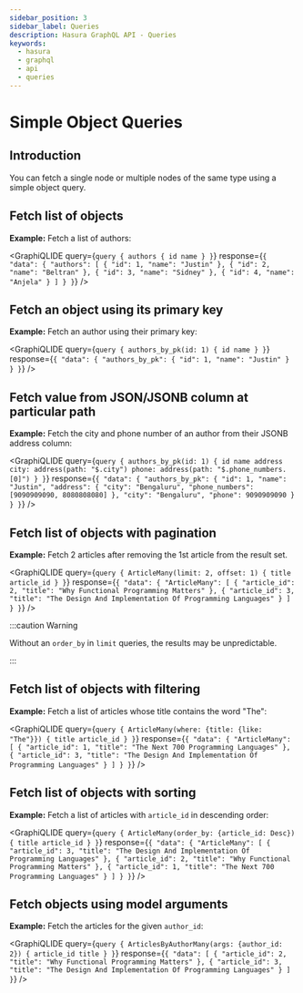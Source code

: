 ```yaml
---
sidebar_position: 3
sidebar_label: Queries
description: Hasura GraphQL API - Queries
keywords:
  - hasura
  - graphql
  - api
  - queries
---
```



# Simple Object Queries

## Introduction

You can fetch a single node or multiple nodes of the same type using a simple object query.

## Fetch list of objects

**Example:** Fetch a list of authors:

<GraphiQLIDE
  query={`query {
  authors {
    id
    name
  }
}`}
  response={`{
  "data": {
    "authors": [
      {
        "id": 1,
        "name": "Justin"
      },
      {
        "id": 2,
        "name": "Beltran"
      },
      {
        "id": 3,
        "name": "Sidney"
      },
      {
        "id": 4,
        "name": "Anjela"
      }
    ]
  }
}`}
/>

## Fetch an object using its primary key

**Example:** Fetch an author using their primary key:

<GraphiQLIDE
  query={`query {
  authors_by_pk(id: 1) {
    id
    name
  }
}`}
  response={`{
  "data": {
    "authors_by_pk": {
      "id": 1,
      "name": "Justin"
    }
  }
}`}
/>

## Fetch value from JSON/JSONB column at particular path

**Example:** Fetch the city and phone number of an author from their JSONB address column:

<GraphiQLIDE
  query={`query {
  authors_by_pk(id: 1) {
    id
    name
    address
    city: address(path: "$.city")
    phone: address(path: "$.phone_numbers.[0]")
  }
}`}
  response={`{
  "data": {
    "authors_by_pk": {
      "id": 1,
      "name": "Justin",
      "address": {
        "city": "Bengaluru",
        "phone_numbers": [9090909090, 8080808080]
      },
      "city": "Bengaluru",
      "phone": 9090909090
    }
  }
}`}
/>

## Fetch list of objects with pagination

**Example:** Fetch 2 articles after removing the 1st article from the result set.

<GraphiQLIDE
  query={`query {
  ArticleMany(limit: 2, offset: 1) {
    title
    article_id
    }
}`}
  response={`{
  "data": {
    "ArticleMany": [
      {
        "article_id": 2,
        "title": "Why Functional Programming Matters"
      },
      {
        "article_id": 3,
        "title": "The Design And Implementation Of Programming Languages"
      }
    ]
  }
}`}
/>

:::caution Warning

Without an `order_by` in `limit` queries, the results may be unpredictable.

:::

## Fetch list of objects with filtering

**Example:** Fetch a list of articles whose title contains the word "The":

<GraphiQLIDE
  query={`query {
  ArticleMany(where: {title: {like: "The"}}) {
    title
    article_id
  }
}`}
  response={`{
  "data": {
    "ArticleMany": [
      {
        "article_id": 1,
        "title": "The Next 700 Programming Languages"
      },
      {
        "article_id": 3,
        "title": "The Design And Implementation Of Programming Languages"
      }
    ]
  }
}`}
/>

## Fetch list of objects with sorting

**Example:** Fetch a list of articles with `article_id` in descending order:

<GraphiQLIDE
  query={`query {
  ArticleMany(order_by: {article_id: Desc}) {
    title
    article_id
  }
}`}
  response={`{
  "data": {
    "ArticleMany": [
      {
        "article_id": 3,
        "title": "The Design And Implementation Of Programming Languages"
      },
      {
        "article_id": 2,
        "title": "Why Functional Programming Matters"
      },
      {
        "article_id": 1,
        "title": "The Next 700 Programming Languages"
      }
    ]
  }
}`}
/>

## Fetch objects using model arguments

**Example:** Fetch the articles for the given `author_id`:

<GraphiQLIDE
  query={`query {
  ArticlesByAuthorMany(args: {author_id: 2}) {
      article_id
      title
    }
}`}
  response={`{
  "data": [
    {
      "article_id": 2,
      "title": "Why Functional Programming Matters"
    },
    {
      "article_id": 3,
      "title": "The Design And Implementation Of Programming Languages"
    }
  ]
}`}
/>
